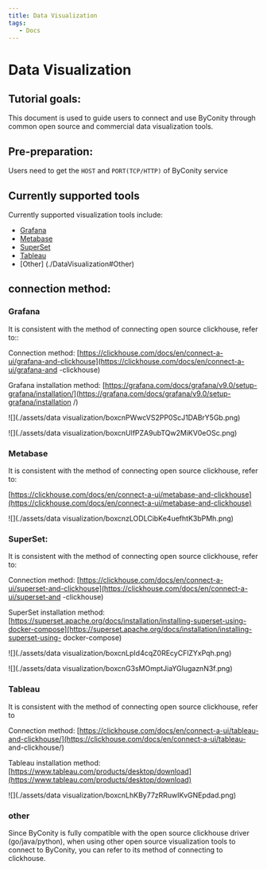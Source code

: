 ```yaml
---
title: Data Visualization
tags:
   - Docs
---
```


# Data Visualization

## Tutorial goals:

This document is used to guide users to connect and use ByConity through common open source and commercial data visualization tools.

## Pre-preparation:

Users need to get the `HOST` and `PORT(TCP/HTTP)` of ByConity service

## Currently supported tools

Currently supported visualization tools include:

- [Grafana](./datavisualization#grafana)
- [Metabase](./datavisualization#metabase)
- [SuperSet](./datavisualization#superset)
- [Tableau](./datavisualization#tableau)
- [Other] (./DataVisualization#Other)

## connection method:

### Grafana

It is consistent with the method of connecting open source clickhouse, refer to::

Connection method: [https://clickhouse.com/docs/en/connect-a-ui/grafana-and-clickhouse](https://clickhouse.com/docs/en/connect-a-ui/grafana-and -clickhouse)

Grafana installation method: [https://grafana.com/docs/grafana/v9.0/setup-grafana/installation/](https://grafana.com/docs/grafana/v9.0/setup-grafana/installation /)

![](./assets/data visualization/boxcnPWwcVS2PP0ScJ1DABrY5Gb.png)

![](./assets/data visualization/boxcnUlfPZA9ubTQw2MiKV0eOSc.png)

### Metabase

It is consistent with the method of connecting open source clickhouse, refer to:

[https://clickhouse.com/docs/en/connect-a-ui/metabase-and-clickhouse](https://clickhouse.com/docs/en/connect-a-ui/metabase-and-clickhouse)

![](./assets/data visualization/boxcnzLODLCibKe4uefhtK3bPMh.png)

### SuperSet:

It is consistent with the method of connecting open source clickhouse, refer to:

Connection method: [https://clickhouse.com/docs/en/connect-a-ui/superset-and-clickhouse](https://clickhouse.com/docs/en/connect-a-ui/superset-and -clickhouse)

SuperSet installation method: [https://superset.apache.org/docs/installation/installing-superset-using-docker-compose](https://superset.apache.org/docs/installation/installing-superset-using- docker-compose)

![](./assets/data visualization/boxcnLpId4cqZ0REcyCFlZYxPqh.png)

![](./assets/data visualization/boxcnG3sMOmptJiaYGlugaznN3f.png)

### Tableau

It is consistent with the method of connecting open source clickhouse, refer to

Connection method: [https://clickhouse.com/docs/en/connect-a-ui/tableau-and-clickhouse/](https://clickhouse.com/docs/en/connect-a-ui/tableau- and-clickhouse/)

Tableau installation method: [https://www.tableau.com/products/desktop/download](https://www.tableau.com/products/desktop/download)

![](./assets/data visualization/boxcnLhKBy77zRRuwIKvGNEpdad.png)

### other

Since ByConity is fully compatible with the open source clickhouse driver (go/java/python), when using other open source visualization tools to connect to ByConity, you can refer to its method of connecting to clickhouse.
